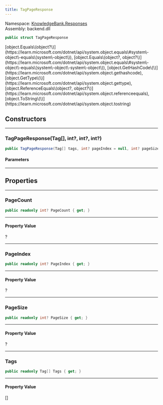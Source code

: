 ```yaml
---
title: TagPageResponse
---
```



Namespace: <a href='../Responses'>KnowledgeBank.Responses</a>  
Assembly: backend.dll  

```csharp
public struct TagPageResponse
```



<CollapsibleInherited title='Show Inherited Members (6)'>
[object.Equals\(object?\)](https://learn.microsoft.com/dotnet/api/system.object.equals\#system\-object\-equals\(system\-object\)), 
[object.Equals\(object?, object?\)](https://learn.microsoft.com/dotnet/api/system.object.equals\#system\-object\-equals\(system\-object\-system\-object\)), 
[object.GetHashCode\(\)](https://learn.microsoft.com/dotnet/api/system.object.gethashcode), 
[object.GetType\(\)](https://learn.microsoft.com/dotnet/api/system.object.gettype), 
[object.ReferenceEquals\(object?, object?\)](https://learn.microsoft.com/dotnet/api/system.object.referenceequals), 
[object.ToString\(\)](https://learn.microsoft.com/dotnet/api/system.object.tostring)
</CollapsibleInherited>

## Constructors

---
###  TagPageResponse\(Tag\[\], int?, int?, int?\)

```csharp
public TagPageResponse(Tag[] tags, int? pageIndex = null, int? pageSize = null, int? pageCount = null)
```

<h4 className='mb-0 ml-1'>Parameters</h4>
<TypeTable types={[{"name":"tags","type":"Tag","links":["../Models/Tag"],"description":""},{"name":"pageIndex","type":"int","links":["https://learn.microsoft.com/dotnet/api/system.int32"],"description":""},{"name":"pageSize","type":"int","links":["https://learn.microsoft.com/dotnet/api/system.int32"],"description":""},{"name":"pageCount","type":"int","links":["https://learn.microsoft.com/dotnet/api/system.int32"],"description":""}]} />

---
## Properties

---
###  PageCount

```csharp
public readonly int? PageCount { get; }
```

---
#### Property Value

 <a href='https://learn.microsoft.com/dotnet/api/system.int32' target='_blank' className="no-underline text-inherit hover:text-inherit inline"><CSharpType type='int' /></a>?

---
###  PageIndex

```csharp
public readonly int? PageIndex { get; }
```

---
#### Property Value

 <a href='https://learn.microsoft.com/dotnet/api/system.int32' target='_blank' className="no-underline text-inherit hover:text-inherit inline"><CSharpType type='int' /></a>?

---
###  PageSize

```csharp
public readonly int? PageSize { get; }
```

---
#### Property Value

 <a href='https://learn.microsoft.com/dotnet/api/system.int32' target='_blank' className="no-underline text-inherit hover:text-inherit inline"><CSharpType type='int' /></a>?

---
###  Tags

```csharp
public readonly Tag[] Tags { get; }
```

---
#### Property Value

 <a href='../Models/Tag' target='_self' className="no-underline text-inherit hover:text-inherit inline"><CSharpType type='Tag' /></a>\[\]

